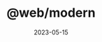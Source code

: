 ---
title: "@web/modern"
description: My little corner of happiness, where I can exist alone and look into distant space.
repository: web/modern
date: "2023-05-15"
published: true
---